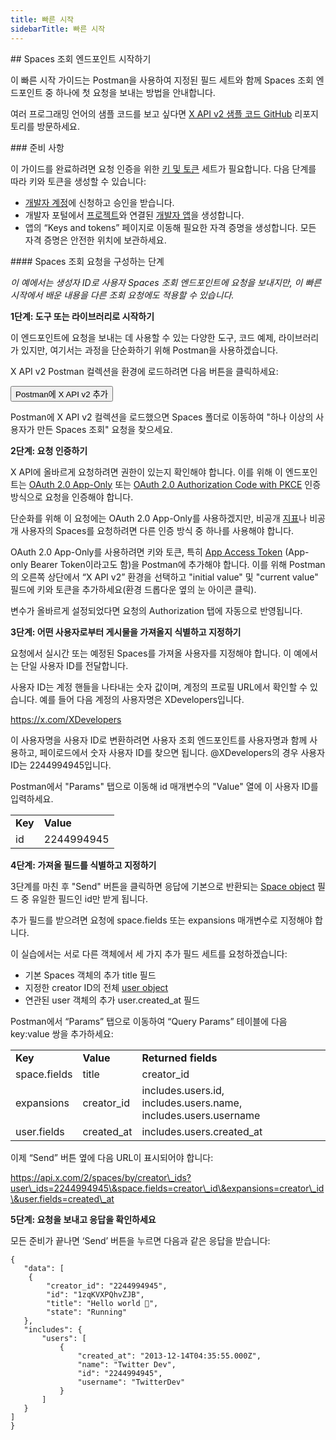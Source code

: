 ```yaml
---
title: 빠른 시작
sidebarTitle: 빠른 시작
---
```



<div id="getting-started-with-the-spaces-lookup-endpoints">
  ## Spaces 조회 엔드포인트 시작하기
</div>

이 빠른 시작 가이드는 Postman을 사용하여 지정된 필드 세트와 함께 Spaces 조회 엔드포인트 중 하나에 첫 요청을 보내는 방법을 안내합니다.

여러 프로그래밍 언어의 샘플 코드를 보고 싶다면 [X API v2 샘플 코드 GitHub](https://github.com/xdevplatform/Twitter-API-v2-sample-code) 리포지토리를 방문하세요.

<Note>
  ### 준비 사항

  이 가이드를 완료하려면 요청 인증을 위한 [키 및 토큰](/ko/resources/fundamentals/authentication) 세트가 필요합니다. 다음 단계를 따라 키와 토큰을 생성할 수 있습니다:

  - [개발자 계정](https://developer.x.com/en/apply-for-access)에 신청하고 승인을 받습니다.
  - 개발자 포털에서 [프로젝트](/ko/resources/fundamentals/projects)와 연결된 [개발자 앱](/ko/resources/fundamentals/developer-apps)을 생성합니다.
  - 앱의 “Keys and tokens” 페이지로 이동해 필요한 자격 증명을 생성합니다. 모든 자격 증명은 안전한 위치에 보관하세요.
</Note>

<div id="steps-to-build-a-spaces-lookup-request">
  #### Spaces 조회 요청을 구성하는 단계
</div>

_이 예에서는 생성자 ID로 사용자 Spaces 조회 엔드포인트에 요청을 보내지만, 이 빠른 시작에서 배운 내용을 다른 조회 요청에도 적용할 수 있습니다._

**1단계: 도구 또는 라이브러리로 시작하기**

이 엔드포인트에 요청을 보내는 데 사용할 수 있는 다양한 도구, 코드 예제, 라이브러리가 있지만, 여기서는 과정을 단순화하기 위해 Postman을 사용하겠습니다.

X API v2 Postman 컬렉션을 환경에 로드하려면 다음 버튼을 클릭하세요:

<Button href="https://app.getpostman.com/run-collection/9956214-784efcda-ed4c-4491-a4c0-a26470a67400">
  Postman에 X API v2 추가
</Button>

Postman에 X API v2 컬렉션을 로드했으면 Spaces 폴더로 이동하여 "하나 이상의 사용자가 만든 Spaces 조회" 요청을 찾으세요.
 

**2단계: 요청 인증하기**

X API에 올바르게 요청하려면 권한이 있는지 확인해야 합니다. 이를 위해 이 엔드포인트는 [OAuth 2.0 App-Only](/ko/resources/fundamentals/authentication#app-only-authentication-and-oauth-2-0-bearer-token) 또는 [OAuth 2.0 Authorization Code with PKCE](ko/resources/fundamentals/authentication#oauth-2-0-authorization-code-flow-with-pkce-2) 인증 방식으로 요청을 인증해야 합니다.

단순화를 위해 이 요청에는 OAuth 2.0 App-Only를 사용하겠지만, 비공개 [지표](/ko/x-api/fundamentals/metrics)나 비공개 사용자의 Spaces를 요청하려면 다른 인증 방식 중 하나를 사용해야 합니다. 

OAuth 2.0 App-Only를 사용하려면 키와 토큰, 특히 [App Access Token](/ko/resources/fundamentals/authentication#using-and-generating-an-app-only-bearer-token) (App-only Bearer Token이라고도 함)을 Postman에 추가해야 합니다. 이를 위해 Postman의 오른쪽 상단에서 “X API v2” 환경을 선택하고 "initial value" 및 "current value" 필드에 키와 토큰을 추가하세요(환경 드롭다운 옆의 눈 아이콘 클릭).

변수가 올바르게 설정되었다면 요청의 Authorization 탭에 자동으로 반영됩니다.
 

**3단계: 어떤 사용자로부터 게시물을 가져올지 식별하고 지정하기**

요청에서 실시간 또는 예정된 Spaces를 가져올 사용자를 지정해야 합니다. 이 예에서는 단일 사용자 ID를 전달합니다.

사용자 ID는 계정 핸들을 나타내는 숫자 값이며, 계정의 프로필 URL에서 확인할 수 있습니다. 예를 들어 다음 계정의 사용자명은 XDevelopers입니다.

https://x.com/XDevelopers

이 사용자명을 사용자 ID로 변환하려면 사용자 조회 엔드포인트를 사용자명과 함께 사용하고, 페이로드에서 숫자 사용자 ID를 찾으면 됩니다. @XDevelopers의 경우 사용자 ID는 2244994945입니다.

Postman에서 "Params" 탭으로 이동해 id 매개변수의 "Value" 열에 이 사용자 ID를 입력하세요.

|     |     |
| :--- | :--- |
| **Key** | **Value** |
| id  | 2244994945 |

**4단계: 가져올 필드를 식별하고 지정하기**

3단계를 마친 후 "Send" 버튼을 클릭하면 응답에 기본으로 반환되는 [Space object](/ko/x-api/fundamentals/data-dictionary#space) 필드 중 유일한 필드인 id만 받게 됩니다.

추가 필드를 받으려면 요청에 space.fields 또는 expansions 매개변수로 지정해야 합니다.

이 실습에서는 서로 다른 객체에서 세 가지 추가 필드 세트를 요청하겠습니다:

- 기본 Spaces 객체의 추가 title 필드
- 지정한 creator ID의 전체 [user object](/ko/x-api/fundamentals/data-dictionary#user)
- 연관된 user 객체의 추가 user.created\_at 필드

Postman에서 “Params” 탭으로 이동하여 “Query Params” 테이블에 다음 key:value 쌍을 추가하세요:

|     |     |     |
| :--- | :--- | :--- |
| **Key** | **Value** | **Returned fields** |
| space.fields | title | creator\_id |
| expansions | creator\_id | includes.users.id, includes.users.name, includes.users.username |
| user.fields | created\_at | includes.users.created\_at |

이제 “Send” 버튼 옆에 다음 URL이 표시되어야 합니다:

https://api.x.com/2/spaces/by/creator\_ids?user\_ids=2244994945\&space.fields=creator\_id\&expansions=creator\_id\&user.fields=created\_at

**5단계: 요청을 보내고 응답을 확인하세요**

모든 준비가 끝나면 ‘Send’ 버튼을 누르면 다음과 같은 응답을 받습니다:

```
{
   "data": [
    {
        "creator_id": "2244994945",
        "id": "1zqKVXPQhvZJB",
        "title": "Hello world 👋",
        "state": "Running"
   },
   "includes": {
       "users": [
           {
               "created_at": "2013-12-14T04:35:55.000Z",
               "name": "Twitter Dev",
               "id": "2244994945",
               "username": "TwitterDev"
           }
       ]
   }
]
}
```